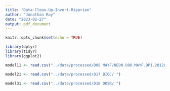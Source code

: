 ```yaml
---
title: "Data-Clean-Up-Invert-Riparian"
author: "Jonathan Ray"
date: "2023-02-27"
output: pdf_document
---
```


```r
knitr::opts_chunk$set(echo = TRUE)
```

```r
library(dplyr)
library(tidyr)
library(ggplot2)
```


```r
model11 <- read.csv("../data/processed/D08 MAYF/NEON.D08.MAYF.DP1.20120.001.inv_taxonomyProcessed.2017-03.expanded.20221122T184129Z.csv")


```

```r
model21 <- read.csv("../data/processed/D17 BIGC/ ")

```

```r
model31 <- read.csv("../data/processed/D18 OKSR/ ")

```

```r

```

```r

```

```r

```

```r

```

```r

```

```r

```